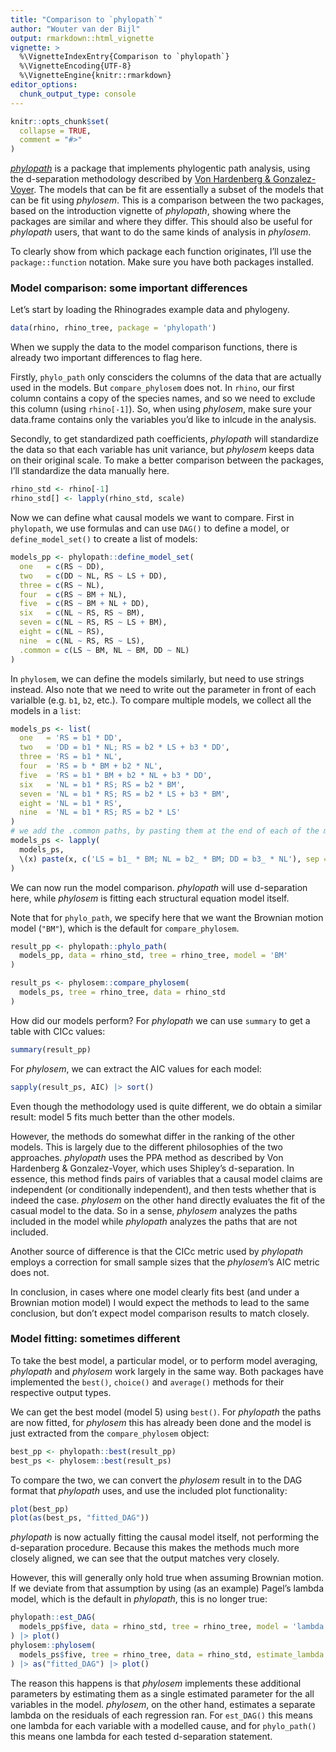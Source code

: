 ```yaml
---
title: "Comparison to `phylopath`"
author: "Wouter van der Bijl"
output: rmarkdown::html_vignette
vignette: >
  %\VignetteIndexEntry{Comparison to `phylopath`}
  %\VignetteEncoding{UTF-8}
  %\VignetteEngine{knitr::rmarkdown}
editor_options: 
  chunk_output_type: console
---
```


```r
knitr::opts_chunk$set(
  collapse = TRUE,
  comment = "#>"
)
```

[_phylopath_](https://doi.org/10.7717/peerj.4718) is a package that implements phylogentic path analysis, using the d-separation methodology described by [Von Hardenberg & Gonzalez-Voyer](https://doi.org/10.1111/j.1558-5646.2012.01790.x). The models that can be fit are essentially a subset of the models that can be fit using _phylosem_. This is a comparison between the two packages, based on the introduction vignette of _phylopath_, showing where the packages are similar and where they differ. This should also be useful for _phylopath_ users, that want to do the same kinds of analysis in _phylosem_.

To clearly show from which package each function originates, I'll use the `package::function` notation. Make sure you have both packages installed.

### Model comparison: some important differences

Let's start by loading the Rhinogrades example data and phylogeny. 

```r
data(rhino, rhino_tree, package = 'phylopath')
```

When we supply the data to the model comparison functions, there is already two important differences to flag here.

Firstly, `phylo_path` only consciders the columns of the data that are actually used in the models. But `compare_phylosem` does not. In `rhino`, our first column contains a copy of the species names, and so we need to exclude this column (using `rhino[-1]`). So, when using _phylosem_, make sure your data.frame contains only the variables you'd like to inlcude in the analysis.

Secondly, to get standardized path coefficients, _phylopath_ will standardize the data so that each variable has unit variance, but _phylosem_ keeps data on their original scale. To make a better comparison between the packages, I'll standardize the data manually here.

```r
rhino_std <- rhino[-1]
rhino_std[] <- lapply(rhino_std, scale)
```

Now we can define what causal models we want to compare. First in `phylopath`, we use formulas and can use `DAG()` to define a model, or `define_model_set()` to create a list of models:

```r
models_pp <- phylopath::define_model_set(
  one   = c(RS ~ DD),
  two   = c(DD ~ NL, RS ~ LS + DD),
  three = c(RS ~ NL),
  four  = c(RS ~ BM + NL),
  five  = c(RS ~ BM + NL + DD),
  six   = c(NL ~ RS, RS ~ BM),
  seven = c(NL ~ RS, RS ~ LS + BM),
  eight = c(NL ~ RS),
  nine  = c(NL ~ RS, RS ~ LS),
  .common = c(LS ~ BM, NL ~ BM, DD ~ NL)
)
```

In `phylosem`, we can define the models similarly, but need to use strings instead. Also note that we need to write out the parameter in front of each varialble (e.g. `b1`, `b2`, etc.). To compare multiple models, we collect all the models in a `list`:

```r
models_ps <- list(
  one   = 'RS = b1 * DD',
  two   = 'DD = b1 * NL; RS = b2 * LS + b3 * DD',
  three = 'RS = b1 * NL',
  four  = 'RS = b * BM + b2 * NL',
  five  = 'RS = b1 * BM + b2 * NL + b3 * DD',
  six   = 'NL = b1 * RS; RS = b2 * BM',
  seven = 'NL = b1 * RS; RS = b2 * LS + b3 * BM',
  eight = 'NL = b1 * RS',
  nine  = 'NL = b1 * RS; RS = b2 * LS'
)
# we add the .common paths, by pasting them at the end of each of the model strings, e.g.:
models_ps <- lapply(
  models_ps, 
  \(x) paste(x, c('LS = b1_ * BM; NL = b2_ * BM; DD = b3_ * NL'), sep = '; ')
)
```

We can now run the model comparison. _phylopath_ will use d-separation here, while _phylosem_ is fitting each structural equation model itself.

Note that for `phylo_path`, we specify here that we want the Brownian motion model (`"BM"`), which is the default for `compare_phylosem`.

```r
result_pp <- phylopath::phylo_path(
  models_pp, data = rhino_std, tree = rhino_tree, model = 'BM'
)

result_ps <- phylosem::compare_phylosem(
  models_ps, tree = rhino_tree, data = rhino_std
)
```

How did our models perform? For _phylopath_ we can use `summary` to get a table with CICc values:

```r
summary(result_pp)
```

For _phylosem_, we can extract the AIC values for each model:

```r
sapply(result_ps, AIC) |> sort()
```

Even though the methodology used is quite different, we do obtain a similar result: model 5 fits much better than the other models.

However, the methods do somewhat differ in the ranking of the other models. This is largely due to the different philosophies of the two approaches. _phylopath_ uses the PPA method as described by Von Hardenberg & Gonzalez-Voyer, which uses Shipley's d-separation. In essence, this method finds pairs of variables that a causal model claims are independent (or conditionally independent), and then tests whether that is indeed the case. _phylosem_ on the other hand directly evaluates the fit of the casual model to the data. So in a sense, _phylosem_ analyzes the paths included in the model while _phylopath_ analyzes the paths that are not included.

Another source of difference is that the CICc metric used by _phylopath_ employs a correction for small sample sizes that the _phylosem_'s AIC metric does not.

In conclusion, in cases where one model clearly fits best (and under a Brownian motion model) I would expect the methods to lead to the same conclusion, but don't expect model comparison results to match closely.

### Model fitting: sometimes different

To take the best model, a particular model, or to perform model averaging, _phylopath_ and _phylosem_ work largely in the same way. Both packages have implemented the `best()`, `choice()` and `average()` methods for their respective output types.

We can get the best model (model 5) using `best()`. For _phylopath_ the paths are now fitted, for _phylosem_ this has already been done and the model is just extracted from the `compare_phylosem` object:

```r
best_pp <- phylopath::best(result_pp)
best_ps <- phylosem::best(result_ps)
```

To compare the two, we can convert the _phylosem_ result in to the DAG format that _phylopath_ uses, and use the included plot functionality:

```r
plot(best_pp)
plot(as(best_ps, "fitted_DAG"))
```

_phylopath_ is now actually fitting the causal model itself, not performing the d-separation procedure. Because this makes the methods much more closely aligned, we can see that the output matches very closely.

However, this will generally only hold true when assuming Brownian motion. If we deviate from that assumption by using (as an example) Pagel's lambda model, which is the default in _phylopath_, this is no longer true:

```r
phylopath::est_DAG(
  models_pp$five, data = rhino_std, tree = rhino_tree, model = 'lambda'
) |> plot()
phylosem::phylosem(
  models_ps$five, tree = rhino_tree, data = rhino_std, estimate_lambda = TRUE
) |> as("fitted_DAG") |> plot()
```

The reason this happens is that _phylosem_ implements these additional parameters by estimating them as a single estimated parameter for the all variables in the model. _phylosem_, on the other hand, estimates a separate lambda on the residuals of each regression ran. For `est_DAG()` this means one lambda for each variable with a modelled cause, and for `phylo_path()` this means one lambda for each tested d-separation statement.